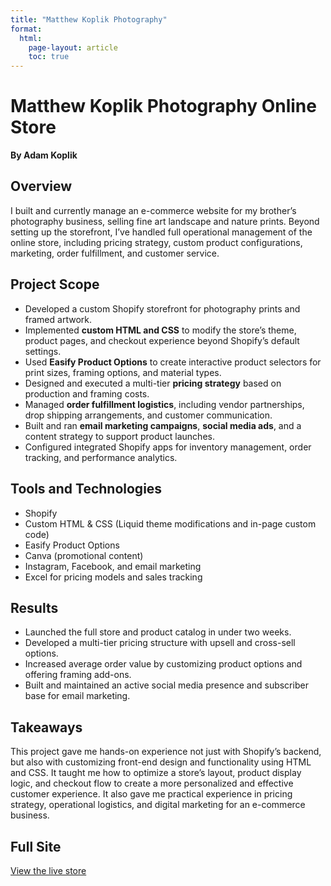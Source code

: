 ```yaml
---
title: "Matthew Koplik Photography"
format:
  html:
    page-layout: article
    toc: true
---
```


# Matthew Koplik Photography Online Store

**By Adam Koplik**

## Overview  
I built and currently manage an e-commerce website for my brother's photography business, selling fine art landscape and nature prints. Beyond setting up the storefront, I've handled full operational management of the online store, including pricing strategy, custom product configurations, marketing, order fulfillment, and customer service.

## Project Scope  

- Developed a custom Shopify storefront for photography prints and framed artwork.
- Implemented **custom HTML and CSS** to modify the store's theme, product pages, and checkout experience beyond Shopify's default settings.
- Used **Easify Product Options** to create interactive product selectors for print sizes, framing options, and material types.
- Designed and executed a multi-tier **pricing strategy** based on production and framing costs.
- Managed **order fulfillment logistics**, including vendor partnerships, drop shipping arrangements, and customer communication.
- Built and ran **email marketing campaigns**, **social media ads**, and a content strategy to support product launches.
- Configured integrated Shopify apps for inventory management, order tracking, and performance analytics.

## Tools and Technologies  

- Shopify  
- Custom HTML & CSS (Liquid theme modifications and in-page custom code)
- Easify Product Options  
- Canva (promotional content)  
- Instagram, Facebook, and email marketing  
- Excel for pricing models and sales tracking

## Results  

- Launched the full store and product catalog in under two weeks.
- Developed a multi-tier pricing structure with upsell and cross-sell options.
- Increased average order value by customizing product options and offering framing add-ons.
- Built and maintained an active social media presence and subscriber base for email marketing.

## Takeaways  

This project gave me hands-on experience not just with Shopify's backend, but also with customizing front-end design and functionality using HTML and CSS. It taught me how to optimize a store's layout, product display logic, and checkout flow to create a more personalized and effective customer experience. It also gave me practical experience in pricing strategy, operational logistics, and digital marketing for an e-commerce business.

## Full Site  
[View the live store](https://matthewkoplikphotography.myshopify.com/)
